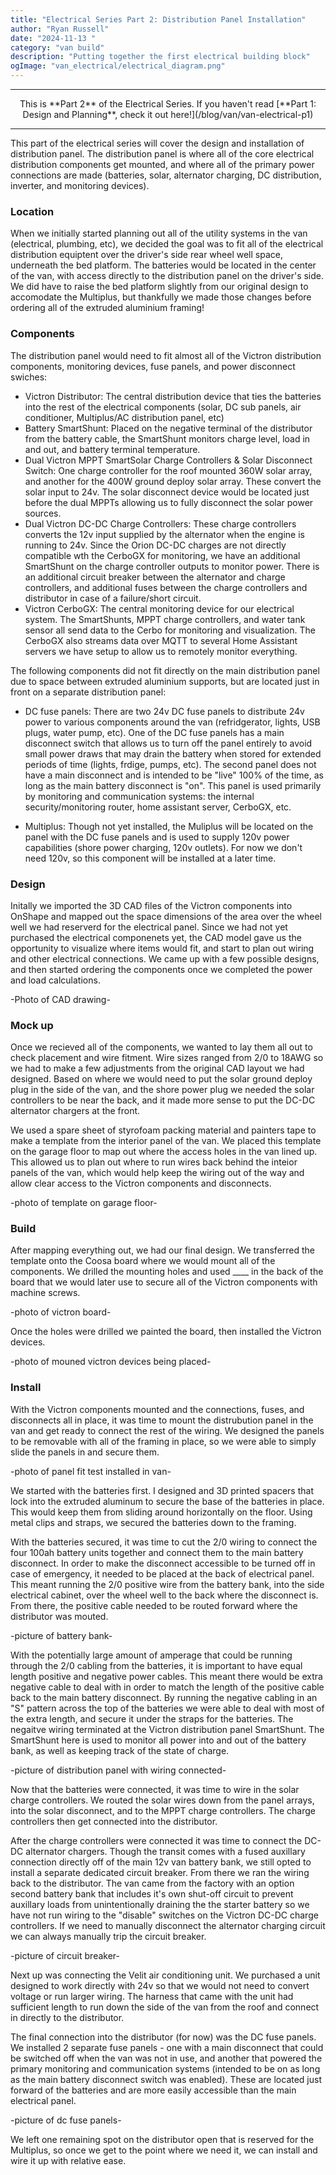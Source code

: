 ```yaml
---
title: "Electrical Series Part 2: Distribution Panel Installation"
author: "Ryan Russell"
date: "2024-11-13 "
category: "van build"
description: "Putting together the first electrical building block"
ogImage: "van_electrical/electrical_diagram.png"
---
```


---

<p align="center">This is **Part 2** of the Electrical Series. If you haven't read [**Part 1: Design and Planning**, check it out here!](/blog/van/van-electrical-p1)</p>

---

This part of the electrical series will cover the design and installation of distribution panel. The distribution panel is where all of the core electrical 
distribution components get mounted, and where all of the primary power connections are made (batteries, solar, alternator charging, DC distribution, inverter, and monitoring devices).

<NewsletterSeries />

### Location

When we initially started planning out all of the utility systems in the van (electrical, plumbing, etc), we decided the goal was to fit all of the electrical distribution equiptent over 
the driver's side rear wheel well space, underneath the bed platform. The batteries would be located in the center of the van, with access directly to the distribution
panel on the driver's side. We did have to raise the bed platform slightly from our original design to accomodate the Multiplus, but thankfully we made those changes before ordering all of the 
extruded aluminium framing! 

### Components

The distribution panel would need to fit almost all of the Victron distribution components, monitoring devices, fuse panels, and power disconnect swiches:

* Victron Distributor: The central distribution device that ties the batteries into the rest of the electrical components (solar, DC sub panels, air conditioner, Multiplus/AC distribution
panel, etc)
* Battery SmartShunt: Placed on the negative terminal of the distributor from the battery cable, the SmartShunt monitors charge level, load in and out, and battery terminal temperature.
* Dual Victron MPPT SmartSolar Charge Controllers & Solar Disconnect Switch: One charge controller for the roof mounted 360W solar array, and another for the 400W ground deploy solar
array. These convert the solar input to 24v. The solar disconnect device would be located just before the dual MPPTs allowing us to fully disconnect the solar power sources.
* Dual Victron DC-DC Charge Controllers: These charge controllers converts the 12v input supplied by the alternator when the engine is running to 24v. Since the Orion DC-DC charges are not directly 
compatible wth the CerboGX for monitoring, we have an additional SmartShunt on the charge controller outputs to monitor power. There is an additional circuit breaker between the alternator and charge 
controllers, and additional fuses between the charge controllers and distributor in case of a failure/short circuit.
* Victron CerboGX: The central monitoring device for our electrical system. The SmartShunts, MPPT charge controllers, and water tank sensor all send data to the Cerbo for 
monitoring and visualization. The CerboGX also streams data over MQTT to several Home Assistant servers we have setup to allow us to remotely monitor everything.

The following components did not fit directly on the main distribution panel due to space between extruded aluminium supports, but are located just in front on a separate distribution panel:

* DC fuse panels: There are two 24v DC fuse panels to distribute 24v power to various components around the van (refridgerator, lights, USB plugs, water pump, etc). One 
of the DC fuse panels has a main disconnect switch that allows us to turn off the panel entirely to avoid small power draws that may drain the battery when stored for 
extended periods of time (lights, frdige, pumps, etc). The second panel does not have a main disconnect and is intended to be "live" 100% of the time, as long as the main battery disconnect is "on".
This panel is used primarily by monitoring and communication systems: the internal security/monitoring router, home assistant server, CerboGX, etc.

* Multiplus: Though not yet installed, the Muliplus will be located on the panel with the DC fuse panels and is used to supply 120v power capabilities (shore power charging, 120v outlets). For now 
we don't need 120v, so this component will be installed at a later time.

### Design

Initally we imported the 3D CAD files of the Victron components into OnShape and mapped out the space dimensions of the area over the wheel well we had reserverd for the electrical panel. Since we 
had not yet purchased the electrical componenets yet, the CAD model gave us the opportunity to visualize where items would fit, and start to plan out wiring and 
other electrical connections. We came up with a few possible designs, and then started ordering the components once we completed the power and load calculations.

-Photo of CAD drawing-

### Mock up

Once we recieved all of the components, we wanted to lay them all out to check placement and wire fitment. Wire sizes ranged from 2/0 to 18AWG so we had to make a few adjustments 
from the original CAD layout we had designed. Based on where we would need to put the solar ground deploy plug in the side of the van, and the shore power plug we needed the solar controllers to be 
near the back, and it made more sense to put the DC-DC alternator chargers at the front.

We used a spare sheet of styrofoam packing material and painters tape to make a template from the interior panel of the van. We placed this template on the garage floor to map out 
where the access holes in the van lined up. This allowed us to plan out where to run wires back behind the inteior panels of the van, which would help keep the wiring out of the way 
and allow clear access to the Victron components and disconnects.

-photo of template on garage floor-


### Build

After mapping everything out, we had our final design. We transferred the template onto the Coosa board where we would mount all of the components. We drilled the mounting holes and used ____ in the back 
of the board that we would later use to secure all of the Victron components with machine screws.

-photo of victron board-

Once the holes were drilled we painted the board, then installed the Victron devices. 

-photo of mouned victron devices being placed-

### Install

With the Victron components mounted and the connections, fuses, and disconnects all in place, it was time to mount the distrubution panel in the van and get ready to connect the rest of the wiring. We 
designed the panels to be removable with all of the framing in place, so we were able to simply slide the panels in and secure them. 

-photo of panel fit test installed in van-

We started with the batteries first. I designed and 3D printed spacers that lock into the extruded aluminum to secure the base of the batteries in place. This would keep them from 
sliding around horizontally on the floor. Using metal clips and straps, we secured the batteries down to the framing. 

With the batteries secured, it was time to cut the 2/0 wiring to connect the four 100ah battery units together and connect them to the main battery disconnect. In order to make the disconnect accessible 
to be turned off in case of emergency, it needed to be placed at the back of electrical panel. This meant running the 2/0 positive wire from the battery bank, into the side electrical cabinet, 
over the wheel well to the back where the disconnect is. From there, the positive cable needed to be routed forward where the distributor was mouted. 

-picture of battery bank-

With the potentially large amount of amperage that could be running through the 2/0 cabling from the batteries, it is important to have equal length positive and negative power cables. This meant there 
would be extra negative cable to deal with in order to match the length of the positive cable back to the main battery disconnect. By running the negative cabling in an "S" pattern across the top of the batteries 
we were able to deal with most of the extra length, and secure it under the straps for the batteries. The negaitve wiring terminated at the Victron distribution panel SmartShunt. The SmartShunt here is used to 
monitor all power into and out of the battery bank, as well as keeping track of the state of charge. 

-picture of distribution panel with wiring connected-

Now that the batteries were connected, it was time to wire in the solar charge controllers. We routed the solar wires down from the panel arrays, into the solar disconnect, and to the MPPT charge controllers. 
The charge controllers then get connected into the distributor.

After the charge controllers were connected it was time to connect the DC-DC alternator chargers. Though the transit comes with a fused auxillary connection directly off of the main 12v van battery bank, we still opted 
to install a separate dedicated circuit breaker. From there we ran the wiring back to the distributor. The van came from the factory with an option second battery bank that includes it's own shut-off circuit to prevent 
auxillary loads from unintentionally draining the the starter battery so we have not run wiring to the "disable" switches on the Victron DC-DC charge controllers. If we need to manually disconnect the alternator 
charging circuit we can always manually trip the circuit breaker. 

-picture of circuit breaker-

Next up was connecting the Velit air conditioning unit. We purchased a unit designed to work directly with 24v so that we would not need to convert voltage or run larger wiring. The harness that came with the 
unit had sufficient length to run down the side of the van from the roof and connect in directly to the distributor. 

The final connection into the distributor (for now) was the DC fuse panels. We installed 2 separate fuse panels - one with a main disconnect that could be switched off when the van was not in use, and another that powered 
the primary monitoring and communication systems (intended to be on as long as the main battery disconnect switch was enabled). These are located just forward of the batteries and are more easily accessible than 
the main electrical panel. 

-picture of dc fuse panels-

We left one remaining spot on the distributor open that is reserved for the Multiplus, so once we get to the point where we need it, we can install and wire it up with relative ease.